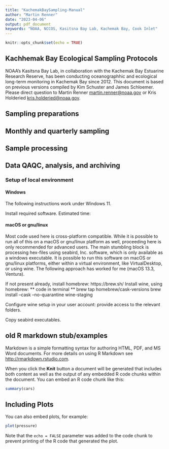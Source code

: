 ```yaml
---
title: "KachemakBaySampling-Manual"
author: "Martin Renner"
date: "2023-04-06"
output: pdf_document
keywords: "NOAA, NCCOS, Kasitsna Bay Lab, Kachemak Bay, Cook Inlet"
---
```


```r
knitr::opts_chunk$set(echo = TRUE)
```

## Kachhemak Bay Ecological Sampling Protocols

NOAA's Kasitsna Bay Lab, in collaboration with the Kachemak Bay Estuarine Research Reserve, has been conducting oceanographhic and ecological long-term monitoring in Kachemak Bay since 2012. This document is based on previous versions compiled by Kim Schuster and James Schloemer. Please direct question to Martin Renner [martin.renner\@noaa.gov](mailto:martin.renner@noaa.gov){.email} or Kris Holderied [kris.holderied\@noaa.gov](mailto:kris.holderied@noaa.gov){.email}.

## Sampling preparations

## Monthly and quarterly sampling

## Sample processing

## Data QAQC, analysis, and archiving

### Setup of local environment

#### Windows

The following instructions work under Windows 11. 

Install required software. 
Estimated time:


#### macOS or gnu/linux

Most code used here is cross-platform compatible. While it is possible to run all of this on a macOS or gnu/linux platform as well, proceeding here is only recommended for advanced users. The main stumbling block is processing hex-files using seabird, Inc. software, which is only available as a windows executable. It is possible to run this software on macOS or gnu/linux platforms, either within a virtual environment, like VirtualDesktop, or using wine. The following approach has worked for me (macOS 13.3, Ventura).

If not present already, install homebrew: https://brew.sh/
Install wine, using homebrew: 
** code in terminal **
brew tap homebrew/cask-versions
brew install --cask --no-quarantine wine-staging

Configure wine setup in your user account: provide access to the relevant folders.  

Copy seabird executables. 


## old R markdown stub/examples

Markdown is a simple formatting syntax for authoring HTML, PDF, and MS Word documents. For more details on using R Markdown see <http://rmarkdown.rstudio.com>.

When you click the **Knit** button a document will be generated that includes both content as well as the output of any embedded R code chunks within the document. You can embed an R code chunk like this:

```r
summary(cars)
```

## Including Plots

You can also embed plots, for example:

```r
plot(pressure)
```

Note that the `echo = FALSE` parameter was added to the code chunk to prevent printing of the R code that generated the plot.
